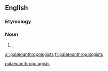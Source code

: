 {{also|palaeoanthropologists}}
==English==

===Etymology===
{{prefix|palæo|anthropologists}}

===Noun===
{{infl|en|noun}}

# {{hypercorrect}} {{nonstandard spelling of|palæanthropologists|nodot=t}}; {{plural of|palæoanthropologist|nocap=t}}

[[Category:English terms spelled with Æ|palaeoanthropologists]]

[[ar:palæoanthropologists]]
[[fr:palæoanthropologists]]